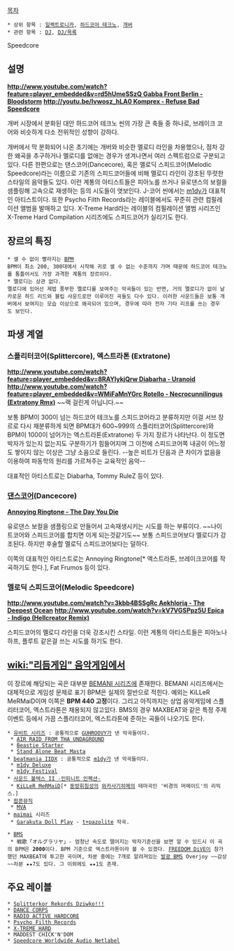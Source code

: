 [[목차]]
 * 상위 항목 : [[일렉트로니카]], [[하드코어 테크노]], [[개버]]
 * 관련 항목 : [[DJ]], [[DJ/목록]]
Speedcore
== 설명 ==
'''[[http://www.youtube.com/watch?feature=player_embedded&v=rd5hUmeSSzQ Gabba Front Berlin - Bloodstorm]]'''
'''[[http://youtu.be/Ivwosz_hLA0 Komprex - Refuse Bad Speedcore]]'''

개버 시장에서 분화된 대안 하드코어 테크노 씬의 가장 큰 축들 중 하나로, 브레이크 코어와 비슷하게 다소 전위적인 성향이 강하다.

개버에서 막 분화되어 나온 초기에는 개버와 비슷한 멜로디 라인을 차용했으나, 점차 강한 왜곡을 추구하거나 멜로디를 없애는 경우가 생겨나면서 여러 스펙트럼으로 구분되고 있다. 다른 한편으로는 댄스코어(Dancecore), 혹은 멜로딕 스피드코어(Melodic Speedcore)라는 이름으로 기존의 스피드코어들에 비해 멜로디 라인이 강조된 뚜렷한 스타일의 음악들도 있다. 이런 계통의 아티스트들은 피아노를 쓰거나 유로댄스의 보컬을 샘플링해 고속으로 재생하는 등의 시도들이 엿보인다.
J-코어 씬에서는 [[m1dy]]가 대표적인 아티스트이다. 또한 Psycho Filth Records라는 레이블에서도 꾸준히 관련 컴필레이션 앨범을 발매하고 있다. X-Treme Hard라는 레이블의 컴필레이션 앨범 시리즈인 X-Treme Hard Compilation 시리즈에도 스피드코어가 실리기도 한다.
== 장르의 특징 ==
 * 셀 수 없이 빨라지는 [[BPM]]
 BPM이 최소 200, 300대에서 시작해 귀로 셀 수 없는 수준까지 가며 때문에 하드코어 테크노를 통틀어서도 가장 과격한 계통의 장르이다.
 * 멜로디는 상관 없다.
 멜로디에 있어선 제법 풍부한 멜로디를 보여주는 악곡들이 있는 반면, 거의 멜로디가 없이 날카로운 하드 리드와 블립 사운드로만 이루어진 곡들도 다수 있다. 이러한 사운드들은 보통 개버에서 보여지는 모습 이상으로 왜곡되어 있으며, 경우에 따라 전자 기타 리프를 쓰는 경우도 보인다.
== 파생 계열 ==
=== 스플리터코어(Splittercore), 엑스트라톤 (Extratone) ===
'''[[http://www.youtube.com/watch?feature=player_embedded&v=8RAYlykjQrw Diabarha - Uranoid]]'''
'''[[http://www.youtube.com/watch?feature=player_embedded&v=WMiFaMnYGrc Rotello - Necrocunnilingus (Extratony Rmx)]]'''
~~랙 걸린게 아닙니다.~~

보통 BPM이 300이 넘는 하드코어 테크노를 스피드코어라고 분류하지만 이걸 서브 장르로 다시 재분류하게 되면 BPM대가 600~999의 스플리터코어(Splittercore)와 BPM이 1000이 넘어가는 엑스트라톤(Extratone) 두 가지 장르가 나타난다. 이 정도면 박자가 있는지 없는지도 구분하기가 힘들어지며 그 이전에 스피드코어쪽 내공이 어느정도 쌓이지 않는 이상은 그냥 소음으로 들린다. --높은 비트가 단음과 큰 차이가 없음을 이용하여 파동학의 원리를 가르쳐주는 교육적인 음악--

대표적인 아티스트로는 Diabarha, Tommy RuleZ 등이 있다.
=== [[댄스코어]](Dancecore) ===
'''[http://www.youtube.com/watch?v=rs11mfnWGCY Annoying Ringtone - The Day You Die]'''

유로댄스 보컬을 샘플링으로 만들어서 고속재생시키는 시도를 하는 부류이다. ~~나이트코어와 스피드코어를 합치면 이게 되는것같기도~~ 
보통 스피드코어보다 멜로디가 강조된다. 하지만 후술할 멜로딕 스피드코어보다는 덜하다.

이쪽의 대표적인 아티스트로는 Annoying Ringtone[* 엑스트라톤, 브레이크코어를 작곡하기도 한다.], Fat Frumos 등이 있다.
=== 멜로딕 스피드코어(Melodic Speedcore) ===
'''[[http://www.youtube.com/watch?v=3kbb4BSSgRc Aekhlorią - The Deepest Ocean]]'''
'''[[http://www.youtube.com/watch?v=kV7VGSPpz5U Epica - Indigo (Hellcreator Remix)]]'''

스피드코어의 멜로디 라인을 더욱 강조시킨 스타일.
이런 계통의 아티스트들은 피아노나 하프, 플루트 같은걸 쓰는 시도를 하기도 한다.

== [[wiki:"리듬게임" 음악게임]]에서 ==
이 장르에 해당되는 곡은 대부분 [[BEMANI 시리즈]]에 존재한다.
BEMANI 시리즈에서는 대체적으로 게임성 문제로 표기 BPM은 실제의 절반으로 적힌다. 예외는 KiLLeR MeRMaiD이며 이쪽은 '''BPM 440 고정'''이다. 그리고 아직까지는 상업 음악게임에 스플리터코어, 엑스트라톤은 채용되지 않고있다. BMS의 경우 MAXBEAT와 같은 특정 주제 이벤트 등에서 가끔 스플리터코어, 엑스트라톤에 준하는 곡들이 나오기도 한다.

 * [[유비트 시리즈]] : 공통적으로 [[GUHROOVY]]가 낸 악곡들이다.
  * [[AIR RAID FROM THA UNDAGROUND]]
  * [[Beastie Starter]]
  * [[Stand Alone Beat Masta]]
 * [[beatmania IIDX]] : 공통적으로 [[m1dy]]가 낸 악곡들이다.
  * [[m1dy Deluxe]]
  * [[m1dy Festival]]
 * [[사운드 볼텍스 II -인피니트 인펙션-]]
  * [[KiLLeR MeRMaiD]][* [[동방휘침성]]의 [[와카사기히메]]의 테마곡인 '비경의 머메이드'의 리믹스.]
 * [[팝픈뮤직]]
  * [[MVA]]
 * [[maimai]] 시리즈
  * [[Garakuta Doll Play]] - [[t+pazolite]] 작곡.

 * [[BMS]]
  * 戦歌「オルグラリヤ」- 엄청난 속도로 떨어지는 박자기준선을 보면 알 수 있드시 이 곡의 BPM은 '''2000'''이다. BPM 기준으로 엑스트라톤이라 볼 수 있겠다. [[FREEDOM DiVE]]이 참가했던 MAXBEAT에 투고한 곡이며, 차분 중에는 7개로 알려져있는 [[발광 BMS]] Overjoy ~~감상~~차분 ★★7도 있다. 그 이외에도 ★★1도 존재.

== 주요 레이블 ==
 * [http://www.skrd.npx.pl Splitterkor Rekords Dziwko!!!]
 * [http://www.dancecorps.net DANCE CORPS]
 * [http://radioactivehardcore.blog.fc2.com RADIO ACTIVE HARDCORE]
 * [http://www.psychofilthrecords.net Psycho Filth Records]
 * [http://xtremehard.jp/ X-TREME HARD]
 * MADDEST CHICK'N'DOM
 * [http://speedcoreworldwideaudionetlabel.bandcamp.com/ Speedcore Worldwide Audio Netlabel]
